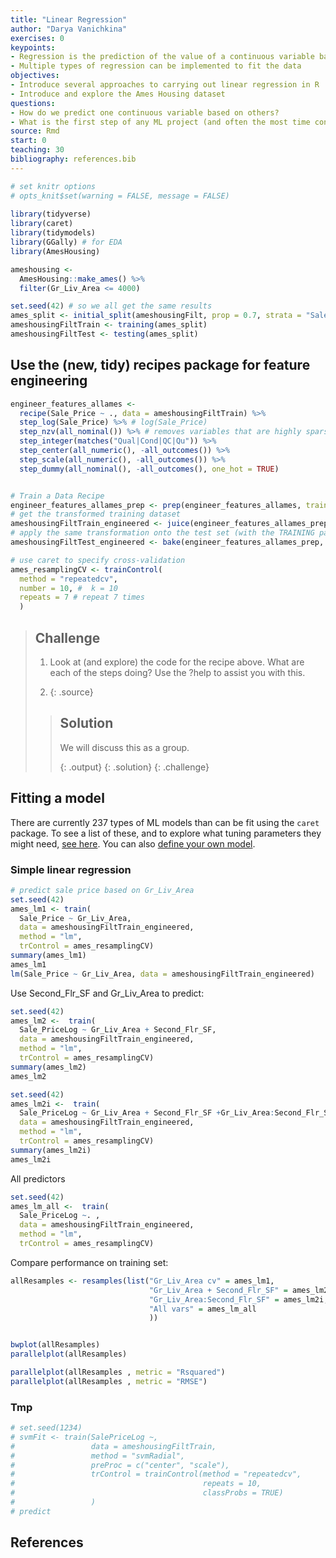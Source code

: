 ```yaml
---
title: "Linear Regression"
author: "Darya Vanichkina"
exercises: 0
keypoints: 
- Regression is the prediction of the value of a continuous variable based on one or more other continuous or categorical variables.
- Multiple types of regression can be implemented to fit the data
objectives: 
- Introduce several approaches to carrying out linear regression in R
- Introduce and explore the Ames Housing dataset
questions: 
- How do we predict one continuous variable based on others?
- What is the first step of any ML project (and often the most time consuming)?
source: Rmd
start: 0
teaching: 30
bibliography: references.bib
---
```



```r
# set knitr options
# opts_knit$set(warning = FALSE, message = FALSE)
  
library(tidyverse)
library(caret)
library(tidymodels)
library(GGally) # for EDA
library(AmesHousing)
```

```r
ameshousing <- 
  AmesHousing::make_ames() %>% 
  filter(Gr_Liv_Area <= 4000)

set.seed(42) # so we all get the same results
ames_split <- initial_split(ameshousingFilt, prop = 0.7, strata = "Sale_Price")
ameshousingFiltTrain <- training(ames_split)
ameshousingFiltTest <- testing(ames_split)
```


## Use the (new, tidy) recipes package for feature engineering

```r
engineer_features_allames <-
  recipe(Sale_Price ~ ., data = ameshousingFiltTrain) %>%
  step_log(Sale_Price) %>% # log(Sale_Price)
  step_nzv(all_nominal()) %>% # removes variables that are highly sparse or unbalanced
  step_integer(matches("Qual|Cond|QC|Qu")) %>%
  step_center(all_numeric(), -all_outcomes()) %>%
  step_scale(all_numeric(), -all_outcomes()) %>%
  step_dummy(all_nominal(), -all_outcomes(), one_hot = TRUE)


# Train a Data Recipe
engineer_features_allames_prep <- prep(engineer_features_allames, training = ameshousingFiltTrain, verbose = TRUE)
# get the transformed training dataset
ameshousingFiltTrain_engineered <- juice(engineer_features_allames_prep)
# apply the same transformation onto the test set (with the TRAINING parameters)
ameshousingFiltTest_engineered <- bake(engineer_features_allames_prep, new_data = ameshousingFiltTest)

# use caret to specify cross-validation
ames_resamplingCV <- trainControl(
  method = "repeatedcv", 
  number = 10, #  k = 10
  repeats = 7 # repeat 7 times
  )
```


> ## Challenge
>
> 1. Look at (and explore) the code for the recipe above. What are each of the steps doing?
> Use the ?help to assist you with this.
> 
> 2. 
> {: .source}
>
> > ## Solution
> > 
> > We will discuss this as a group.
> > 
> > {: .output}
> {: .solution}
{: .challenge}


## Fitting a model

There are currently 237 types of ML models than can be fit using the `caret` package. To see a list of these, and to explore what tuning parameters they might need, [see here](https://topepo.github.io/caret/available-models.html). You can also [define your own model](https://topepo.github.io/caret/available-models.html).




### Simple linear regression

```r
# predict sale price based on Gr_Liv_Area
set.seed(42)
ames_lm1 <- train(
  Sale_Price ~ Gr_Liv_Area,
  data = ameshousingFiltTrain_engineered,
  method = "lm",
  trControl = ames_resamplingCV)
summary(ames_lm1)
ames_lm1
lm(Sale_Price ~ Gr_Liv_Area, data = ameshousingFiltTrain_engineered)
```





Use Second_Flr_SF and Gr_Liv_Area to predict:

```r
set.seed(42)
ames_lm2 <-  train(
  Sale_PriceLog ~ Gr_Liv_Area + Second_Flr_SF,
  data = ameshousingFiltTrain_engineered,
  method = "lm",
  trControl = ames_resamplingCV)
summary(ames_lm2)
ames_lm2 
```

```r
set.seed(42)
ames_lm2i <-  train(
  Sale_PriceLog ~ Gr_Liv_Area + Second_Flr_SF +Gr_Liv_Area:Second_Flr_SF ,
  data = ameshousingFiltTrain_engineered,
  method = "lm",
  trControl = ames_resamplingCV)
summary(ames_lm2i)
ames_lm2i 
```


All predictors

```r
set.seed(42)
ames_lm_all <-  train(
  Sale_PriceLog ~. ,
  data = ameshousingFiltTrain_engineered,
  method = "lm",
  trControl = ames_resamplingCV)

```

Compare performance on training set:

```r
allResamples <- resamples(list("Gr_Liv_Area cv" = ames_lm1, 
                               "Gr_Liv_Area + Second_Flr_SF" = ames_lm2,
                               "Gr_Liv_Area:Second_Flr_SF" = ames_lm2i,
                               "All vars" = ames_lm_all
                               ))


bwplot(allResamples)
parallelplot(allResamples)

parallelplot(allResamples , metric = "Rsquared")
parallelplot(allResamples , metric = "RMSE")


```




### Tmp
```r
# set.seed(1234)
# svmFit <- train(SalePriceLog ~,
#                 data = ameshousingFiltTrain,
#                 method = "svmRadial",
#                 preProc = c("center", "scale"),
#                 trControl = trainControl(method = "repeatedcv",
#                                          repeats = 10,
#                                          classProbs = TRUE)
#                 )
# predict

```





## References


  
  